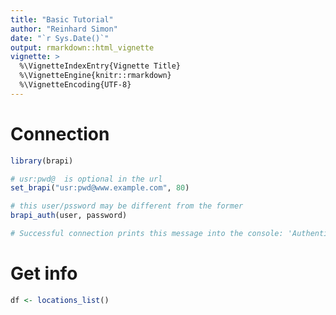 ```yaml
---
title: "Basic Tutorial"
author: "Reinhard Simon"
date: "`r Sys.Date()`"
output: rmarkdown::html_vignette
vignette: >
  %\VignetteIndexEntry{Vignette Title}
  %\VignetteEngine{knitr::rmarkdown}
  %\VignetteEncoding{UTF-8}
---
```



# Connection

```r
library(brapi)

# usr:pwd@  is optional in the url
set_brapi("usr:pwd@www.example.com", 80)

# this user/pssword may be different from the former
brapi_auth(user, password)

# Successful connection prints this message into the console: 'Authenticated'.

```

# Get info

```r

df <- locations_list()
```

